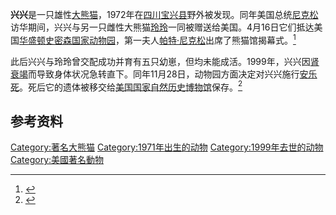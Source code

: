 {{Infobox Panda
|name          = 兴兴
|image         = 
|width         = 200px
|caption       = 
|other names   =
|number        = 121<ref>{{cite web|url=http://pandanews.org/the-pandas/121_hsing-hsing|title=Hsing Hsing|publisher=Panda News|accessdate=2011-01-22|archive-date=2019-09-29|archive-url=https://web.archive.org/web/20190929021258/https://pandanews.org/the-pandas/121_hsing-hsing|dead-url=no}}</ref>
|sex           = 雄性
|date of birth = 1971年8月
|date of death = 1999年11月（28歲）

|place   = [[四川|四川]][[宝兴县|宝兴县]]野外
|period  = 1971年－1972年
|place2  = [[北京动物园|北京动物园]]
|period2 = 1972年
|place3  = [[史密林国家动物园|史密林国家动物园]]
|period3 = 1972年－1999年
|place4  = 
|period4 = 
|place5  = 
|period5 = 

|spouse   = [[玲玲|玲玲]]
|parents  = 未知
|children = 
|siblings = 
}}

'''兴兴'''''{{BD|1971年|8月|1999年|11月28日|catIdx=B薄}}''是一只雄性[[大熊猫|大熊猫]]，1972年在[[四川|四川]][[宝兴县|宝兴县]]野外被发现。同年美国总统[[尼克松|尼克松]]访华期间，兴兴与另一只雌性大熊猫[[玲玲|玲玲]]一同被赠送给美国。4月16日它们抵达美国[[华盛顿|华盛顿]][[史密森国家动物园|史密森国家动物园]]，第一夫人[[帕特·尼克松|帕特·尼克松]]出席了熊猫馆揭幕式。<ref name="op">{{cite web|url=http://www.ourpanda.com/2010/0427/article_159.html|title=“玲玲”和“兴兴”|publisher=中国熊猫网|date=2010-04-27|deadurl=yes|archiveurl=https://web.archive.org/web/20110728041843/http://www.ourpanda.com/2010/0427/article_159.html|archivedate=2011-07-28|accessdate=2011-01-22}}</ref>

此后兴兴与玲玲曾交配成功并育有五只幼崽，但均未能成活。1999年，兴兴因[[肾衰竭|肾衰竭]]而导致身体状况急转直下。同年11月28日，动物园方面决定对兴兴施行[[安乐死|安乐死]]。死后它的遗体被移交给[[美国国家自然历史博物馆|美国国家自然历史博物馆]]保存。<ref>{{cite web|url=http://news.sina.com.cn/world/1999-11-30/36468.html|title=大熊猫“兴兴”在美安乐死|publisher=中国青年报|date=1999-11-30|accessdate=2011-01-22|archive-date=2019-07-28|archive-url=https://web.archive.org/web/20190728230933/http://news.sina.com.cn/world/1999-11-30/36468.html|dead-url=no}}</ref>

== 参考资料 ==
{{reflist}}

{{mammal-stub}}
[[Category:著名大熊猫|Category:著名大熊猫]]
[[Category:1971年出生的动物|Category:1971年出生的动物]]
[[Category:1999年去世的动物|Category:1999年去世的动物]]
[[Category:美國著名動物|Category:美國著名動物]]